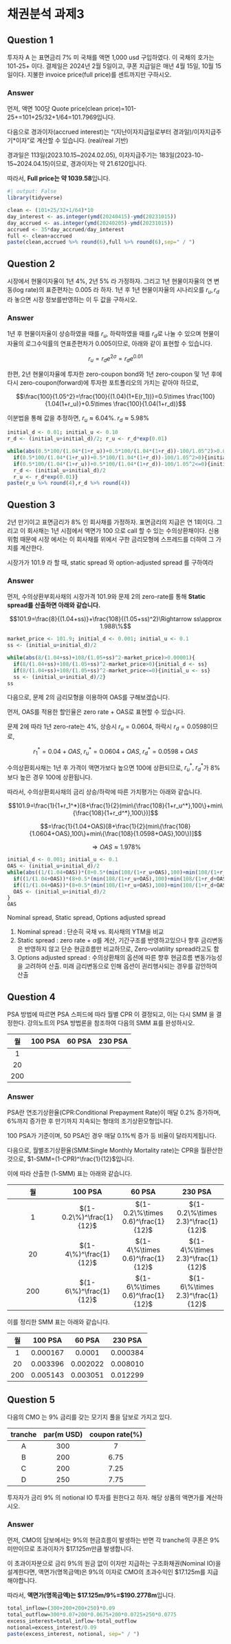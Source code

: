 # 채권분석 과제3 {.unnumbered}

## Question 1

투자자 A 는 표면금리 7% 미 국채를 액면 1,000 usd 구입하였다. 이 국채의 호가는 101-25+ 이다.
결제일은 2024년 2월 5일이고, 쿠폰 지급일은 매년 4월 15일, 10월 15일이다. 지불한 invoice price(full price)를 센트까지만 구하시오.

### Answer

먼저, 액면 100당 Quote price(clean price)=101-25+=101+25/32+1/64=101.7969입니다.

다음으로 경과이자(accrued interest)는 "(지난이자지급일로부터 경과일)/이자지급주기*이자"로 계산할 수 있습니다. (real/real 기반)

경과일은 113일(2023.10.15~2024.02.05), 이자지급주기는 183일(2023-10-15~2024.04.15)이므로, 경과이자는 약 21.6120입니다.

따라서, **Full price는 약 1039.58**입니다.

```r
#| output: False
library(tidyverse)
```

```r
clean <- (101+25/32+1/64)*10
day_interest <- as.integer(ymd(20240415)-ymd(20231015))
day_accrued <- as.integer(ymd(20240205)-ymd(20231015))
accrued <- 35*day_accrued/day_interest
full <- clean+accrued
paste(clean,accrued %>% round(6),full %>% round(6),sep=" / ")
```

## Question 2

시장에서 현물이자율이 1년 4%, 2년 5% 라 가정하자. 그리고 1년 현물이자율의 연 변동(log rate)의 표준편차는 0.005 라 하자. 1년 후 1년 현물이자율의 시나리오를 $r_u, r_d$ 라 놓으면 시장 정보를반영하는 이 두 값을 구하시오.

### Answer

1년 후 현물이자율이 상승하였을 때를 $r_u$, 하락하였을 때를 $r_d$로 나눌 수 있으며 현물이자율의 로그수익률의 연표준편차가 0.005이므로, 아래와 같이 표현할 수 있습니다.

$$r_u=r_de^{2\sigma}=r_de^{0.01}$$

한편, 2년 현물이자율에 투자한 zero-coupon bond와 1년 zero-coupon 및 1년 후에 다시 zero-coupon(forward)에 투자한 포트폴리오의 가치는 같아야 하므로, 

$$\frac{100}{1.05^2}=\frac{100}{(1.04)(1+E(r_1))}=0.5\times \frac{100}{1.04(1+r_u)}+0.5\times \frac{100}{1.04(1+r_d)}$$

이분법을 통해 값을 추정하면, $r_u\approx 6.04\%.\;r_d\approx 5.98\%$

```r
initial_d <- 0.01; initial_u <- 0.10
r_d <- (initial_u+initial_d)/2; r_u <- r_d*exp(0.01)

while(abs(0.5*100/(1.04*(1+r_u))+0.5*100/(1.04*(1+r_d))-100/1.05^2)>0.001){
  if(0.5*100/(1.04*(1+r_u))+0.5*100/(1.04*(1+r_d))-100/1.05^2>0){initial_d <- r_d}
  if(0.5*100/(1.04*(1+r_u))+0.5*100/(1.04*(1+r_d))-100/1.05^2<=0){initial_u <- r_d}
  r_d <- (initial_u+initial_d)/2
  r_u <- r_d*exp(0.01)}
paste(r_u %>% round(4),r_d %>% round(4))
```

## Question 3

2년 만기이고 표면금리가 8% 인 회사채를 가정하자. 표면금리의 지급은 연 1회이다. 그리고 이 회사채는 1년 시점에서 액면가 100 으로 call 할 수 있는 수의상환채이다. 신용위험 때문에 시장 에서는 이 회사채를 위에서 구한 금리모형에 스프레드를 더하여 그 가치를 계산한다.

시장가가 101.9 라 할 때, static spread 와 option-adjusted spread 를 구하여라

### Answer

먼저, 수의상환부회사채의 시장가격 101.9와 문제 2의 zero-rate를 통해 **Static spread를 산출하면 아래와 같습니다.**

$$101.9=\frac{8}{(1.04+ss)}+\frac{108}{(1.05+ss)^2}\Rightarrow ss\approx 1.988\%$$

```r
market_price <- 101.9; initial_d <- 0.001; initial_u <- 0.1
ss <- (initial_u+initial_d)/2

while(abs(8/(1.04+ss)+108/(1.05+ss)^2-market_price)>0.00001){
  if(8/(1.04+ss)+108/(1.05+ss)^2-market_price>0){initial_d <- ss}
  if(8/(1.04+ss)+108/(1.05+ss)^2-market_price<=0){initial_u <- ss}
  ss <- (initial_u+initial_d)/2}
ss
```

다음으로, 문제 2의 금리모형을 이용하여 OAS를 구해보겠습니다.

먼저, OAS를 적용한 할인율은 zero rate + OAS로 표현할 수 있습니다.

문제 2에 따라 1년 zero-rate는 4%, 상승시 $r_u=0.0604$, 하락시 $r_d=0.0598$이므로,

$$r^*_1=0.04+OAS,\;r^*_u=0.0604+OAS,\;r_d^*=0.0598+OAS$$

수의상환회사채는 1년 후 가격이 액면가보다 높으면 100에 상환되므로, $r_u^*,\;r_d^*$가 8%보다 높은 경우 100에 상환됩니다.

따라서, 수의상환회사채의 금리 상승/하락에 따른 가치평가는 아래와 같습니다.

$$101.9=\frac{1}{1+r_1^*}[8+\frac{1}{2}(min\{\frac{108}{1+r_u^*},100\}+min\{\frac{108}{1+r_d^*},100\})]$$

$$=\frac{1}{1.04+OAS}[8+\frac{1}{2}(min\{\frac{108}{1.0604+OAS},100\}+min\{\frac{108}{1.0598+OAS},100\})]$$

$$\Rightarrow OAS\approx 1.978\%$$

```r
initial_d <- 0.001; initial_u <- 0.1
OAS <- (initial_u+initial_d)/2
while(abs((1/(1.04+OAS))*(8+0.5*(min(108/(1+r_u+OAS),100)+min(108/(1+r_d+OAS),100)))-market_price)>0.00001){
  if((1/(1.04+OAS))*(8+0.5*(min(108/(1+r_u+OAS),100)+min(108/(1+r_d+OAS),100)))-market_price>0){initial_d <- OAS}
  if((1/(1.04+OAS))*(8+0.5*(min(108/(1+r_u+OAS),100)+min(108/(1+r_d+OAS),100)))-market_price<=0){initial_u <- OAS}
  OAS <- (initial_u+initial_d)/2
}
OAS
```

::: {.callout-important title="Difference in each spreads"}
Nominal spread, Static spread, Options adjusted spread

1. Nominal spread : 단순히 국채 vs. 회사채의 YTM을 비교
2. Static spread : zero rate + $\alpha$를 계산, 기간구조를 반영하고있으나 향후 금리변동은 반영하지 않고 단순 현금흐름만 비교하므로, Zero-volatility spread라고도 함
3. Options adjusted spread : 수의상환채의 옵션에 따른 향후 현금흐름 변동가능성을 고려하여 산출. 미래 금리변동으로 인해 옵션이 권리행사되는 경우를 감안하여 산출
:::

## Question 4

PSA 방법에 따르면 PSA 스피드에 따라 월별 CPR 이 결정되고, 이는 다시 SMM 을 결정한다.
강의노트의 PSA 방법론을 참조하여 다음의 SMM 표를 완성하시오.

|월|100 PSA|60 PSA|230 PSA|
|:--:|:--:|:--:|:--:|
|1||||
|20||||
|200||||

### Answer

PSA란 연조기상환율(CPR:Conditional Prepayment Rate)이 매달 0.2% 증가하며, 6%까지 증가한 후 만기까지 지속되는 형태의 조기상환모형입니다.

100 PSA가 기준이며, 50 PSA인 경우 매달 0.1%씩 증가 등 비율이 달라지게됩니다.

다음으로, 월별조기상환율(SMM:Single Monthly Mortality rate)는 CPR을 월환산한 것으로, $1-SMM=(1-CPR)^\frac{1}{12}$입니다.

이에 따라 산출한 (1-SMM) 표는 아래와 같습니다.

|월|100 PSA|60 PSA|230 PSA|
|:--:|:--:|:--:|:--:|
|1|$(1-0.2\%)^\frac{1}{12}$|$(1-0.2\%\times 0.6)^\frac{1}{12}$|$(1-0.2\%\times 2.3)^\frac{1}{12}$|
|20|$(1-4\%)^\frac{1}{12}$|$(1-4\%\times 0.6)^\frac{1}{12}$|$(1-4\%\times 2.3)^\frac{1}{12}$|
|200|$(1-6\%)^\frac{1}{12}$|$(1-6\%\times 0.6)^\frac{1}{12}$|$(1-6\%\times 2.3)^\frac{1}{12}$|

이를 정리한 SMM 표는 아래와 같습니다.

|월|100 PSA|60 PSA|230 PSA|
|:--:|:--:|:--:|:--:|
|1|0.000167|0.0001|0.000384|
|20|0.003396|0.002022|0.008010|
|200|0.005143|0.003051|0.012299|

## Question 5

다음의 CMO 는 9% 금리를 갖는 모기지 풀을 담보로 가지고 있다.

|tranche|par(m USD)|coupon rate(%)|
|:-----:|:--------:|:------------:|
|A|300|7|
|B|200|6.75|
|C|200|7.25|
|D|250|7.75|

투자자가 금리 9% 의 notional IO 투자를 원한다고 하자. 해당 상품의 액면가를 계산하시오.

### Answer

먼저, CMO의 담보에서는 9%의 현금흐름이 발생하는 반면 각 tranche의 쿠폰은 9% 미만이므로 초과이자가 \$17.125m만큼 발생합니다.

이 초과이자분으로 금리 9%의 원금 없이 이자만 지급하는 구조화채권(Nominal IO)을 설계한다면, 액면가(명목금액)은 9%의 이자로 CMO의 초과수익인 \$17.125m를 지급해야합니다.

따라서, **액면가(명목금액)는 \$17.125m/9%=\$190.2778m**입니다.

```r
total_inflow=(300+200+200+250)*0.09
total_outflow=300*0.07+200*0.0675+200*0.0725+250*0.0775
excess_interest=total_inflow-total_outflow
notional=excess_interest/0.09
paste(excess_interest, notional, sep=" / ")
```